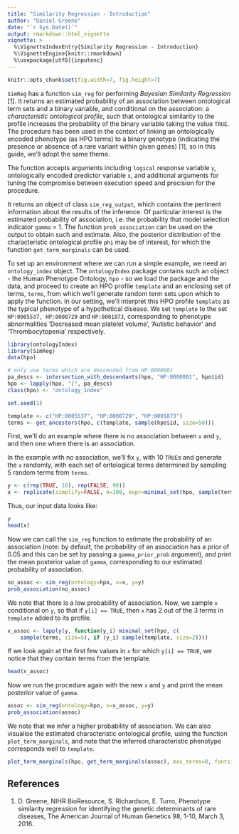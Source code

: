 ```yaml
---
title: "Similarity Regression - Introduction"
author: "Daniel Greene"
date: "`r Sys.Date()`"
output: rmarkdown::html_vignette
vignette: >
  %\VignetteIndexEntry{Similarity Regression - Introduction}
  %\VignetteEngine{knitr::rmarkdown}
  %\usepackage[utf8]{inputenc}
---
```

```r
knitr::opts_chunk$set(fig.width=7, fig.height=7)
```

`SimReg` has a function `sim_reg` for performing *Bayesian Similarity Regression* [1]. It returns an estimated probability of an association between ontological term sets and a binary variable, and conditional on the association: a *characteristic ontological profile*, such that ontological similarity to the profile increases the probability of the binary variable taking the value `TRUE`. The procedure has been used in the context of linking an ontologically encoded phenotype (as HPO terms) to a binary genotype (indicating the presence or absence of a rare variant within given genes) [1], so in this guide, we'll adopt the same theme.  

The function accepts arguments including `logical` response variable `y`, ontologically encoded predictor variable `x`, and additional arguments for tuning the compromise between execution speed and precision for the procedure. 

It returns an object of class `sim_reg_output`, which contains the pertinent information about the results of the inference. Of particular interest is the estimated probability of association, i.e. the probability that model selection indicator `gamma` = 1. The function `prob_association` can be used on the output to obtain such and estimate. Also, the posterior distribution of the characteristic ontological profile `phi` may be of interest, for which the function `get_term_marginals` can be used.

To set up an environment where we can run a simple example, we need an `ontology_index` object. The `ontologyIndex` package contains such an object - the Human Phenotype Ontology, `hpo` - so we load the package and the data, and proceed to create an HPO profile `template` and an enclosing set of terms, `terms`, from which we'll generate random term sets upon which to apply the function. In our setting, we'll interpret this HPO profile `template` as the typical phenotype of a hypothetical disease. We set `template` to the set `HP:0005537, HP:0000729` and `HP:0001873`, corresponding to phenotype abnormalities 'Decreased mean platelet volume', 'Autistic behavior' and 'Thrombocytopenia' respectively.

```r
library(ontologyIndex)
library(SimReg)
data(hpo)

# only use terms which are descended from HP:0000001
pa_descs <- intersection_with_descendants(hpo, "HP:0000001", hpo$id)
hpo <- lapply(hpo, "[", pa_descs)
class(hpo) <- "ontology_index"

set.seed(1)

template <- c("HP:0005537", "HP:0000729", "HP:0001873")
terms <- get_ancestors(hpo, c(template, sample(hpo$id, size=50)))
```

First, we'll do an example where there is no association between `x` and `y`, and then one where there is an association. 

In the example with no association, we'll fix `y`, with 10 `TRUE`s and generate the `x` randomly, with each set of ontological terms determined by sampling 5 random terms from `terms`.
```r
y <- c(rep(TRUE, 10), rep(FALSE, 90))
x <- replicate(simplify=FALSE, n=100, expr=minimal_set(hpo, sample(terms, size=5)))
```

Thus, our input data looks like:
```r
y
head(x)
```

Now we can call the `sim_reg` function to estimate the probability of an association (note: by default, the probability of an association has a prior of 0.05 and this can be set by passing a `gamma_prior_prob` argument), and print the mean posterior value of `gamma`, corresponding to our estimated probability of association.

```r
no_assoc <- sim_reg(ontology=hpo, x=x, y=y)
prob_association(no_assoc)
```

We note that there is a low probability of association. Now, we sample `x` conditional on `y`, so that if `y[i] == TRUE`, then `x` has 2 out of the 3 terms in `template` added to its profile.
```r
x_assoc <- lapply(y, function(y_i) minimal_set(hpo, c(
	sample(terms, size=5), if (y_i) sample(template, size=2))))
```

If we look again at the first few values in `x` for which `y[i] == TRUE`, we notice that they contain terms from the template.
```r
head(x_assoc)
```

Now we run the procedure again with the new `x` and `y` and print the mean posterior value of `gamma`.
```r
assoc <- sim_reg(ontology=hpo, x=x_assoc, y=y)
prob_association(assoc)
```

We note that we infer a higher probability of association. We can also visualise the estimated characteristic ontological profile, using the function `plot_term_marginals`, and note that the inferred characteristic phenotype corresponds well to `template`.

```r
plot_term_marginals(hpo, get_term_marginals(assoc), max_terms=8, fontsize=30)
```

## References

1.  D. Greene, NIHR BioResource, S. Richardson, E. Turro, Phenotype similarity regression for identifying the genetic determinants of rare diseases, The American Journal of Human Genetics 98, 1-10, March 3, 2016.
